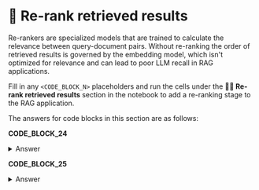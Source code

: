 # 🦹 Re-rank retrieved results

Re-rankers are specialized models that are trained to calculate the relevance between query-document pairs. Without re-ranking the order of retrieved results is governed by the embedding model, which isn't optimized for relevance and can lead to poor LLM recall in RAG applications.

Fill in any `<CODE_BLOCK_N>` placeholders and run the cells under the **🦹‍♀️ Re-rank retrieved results** section in the notebook to add a re-ranking stage to the RAG application.

The answers for code blocks in this section are as follows:

**CODE_BLOCK_24**

<details>
<summary>Answer</summary>
<div>
```python
rerank_model.rank(
    user_query, documents, return_documents=True, top_k=5
)
```
</div>
</details>

**CODE_BLOCK_25**

<details>
<summary>Answer</summary>
<div>
```python
"\n\n".join([d.get("text", "") for d in reranked_documents])
```
</div>
</details>